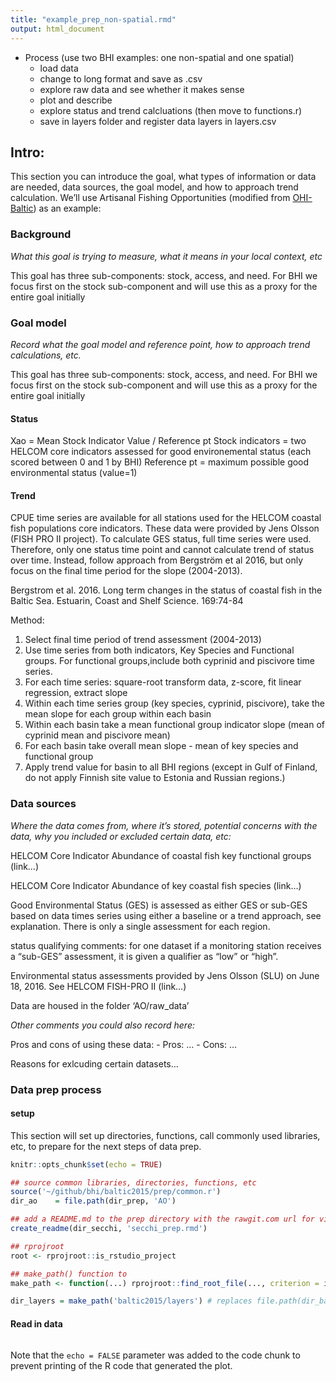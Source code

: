 ```yaml
---
title: "example_prep_non-spatial.rmd"
output: html_document
---
```


- Process (use two BHI examples: one non-spatial and one spatial) 
  - load data
  - change to long format and save as .csv 
  - explore raw data and see whether it makes sense
  - plot and describe 
  - explore status and trend calcluations (then move to functions.r)
  - save in layers folder and register data layers in layers.csv

## Intro: 
This section you can introduce the goal, what types of information or data are needed, data sources, the goal model, and how to approach trend calculation. We'll use Artisanal Fishing Opportunities (modified from [OHI-Baltic](https://github.com/OHI-Science/bhi/blob/a306fd0b596fd32a42eae755590dc60f48be7acc/baltic2015/prep/ICO/ico_prep.rmd)) as an example: 

### Background

_What this goal is trying to measure, what it means in your local context, etc_

This goal has three sub-components: stock, access, and need. For BHI we focus first on the stock sub-component and will use this as a proxy for the entire goal initially


### Goal model

_Record what the goal model and reference point, how to approach trend calculations, etc._ 

This goal has three sub-components: stock, access, and need. For BHI we focus first on the stock sub-component and will use this as a proxy for the entire goal initially

#### Status

Xao = Mean Stock Indicator Value / Reference pt
Stock indicators = two HELCOM core indicators assessed for good environemental status (each scored between 0 and 1 by BHI)
Reference pt = maximum possible good environmental status (value=1)

#### Trend

CPUE time series are available for all stations used for the HELCOM coastal fish populations core indicators. These data were provided by Jens Olsson (FISH PRO II project). To calculate GES status, full time series were used. Therefore, only one status time point and cannot calculate trend of status over time. Instead, follow approach from Bergström et al 2016, but only focus on the final time period for the slope (2004-2013).

Bergstrom et al. 2016. Long term changes in the status of coastal fish in the Baltic Sea. Estuarin, Coast and Shelf Science. 169:74-84

Method: 

1. Select final time period of trend assessment (2004-2013)
2. Use time series from both indicators, Key Species and Functional groups. For functional groups,include both cyprinid and piscivore time series.
3. For each time series: square-root transform data, z-score, fit linear regression, extract slope
4. Within each time series group (key species, cyprinid, piscivore), take the mean slope for each group within each basin
5. Within each basin take a mean functional group indicator slope (mean of cyprinid mean and piscivore mean)
6. For each basin take overall mean slope - mean of key species and functional group
7. Apply trend value for basin to all BHI regions (except in Gulf of Finland, do not apply Finnish site value to Estonia and Russian regions.)


### Data sources

_Where the data comes from, where it's stored, potential concerns with the data, why you included or excluded certain data, etc:_

HELCOM Core Indicator Abundance of coastal fish key functional groups (link...)

HELCOM Core Indicator Abundance of key coastal fish species (link...)

Good Environmental Status (GES) is assessed as either GES or sub-GES based on data times series using either a baseline or a trend approach, see explanation. There is only a single assessment for each region.

status qualifying comments: for one dataset if a monitoring station receives a "sub-GES" assessment, it is given a qualifier as "low" or "high".

Environmental status assessments provided by Jens Olsson (SLU) on June 18, 2016. See HELCOM FISH-PRO II (link...)

Data are housed in the folder 'AO/raw_data'

_Other comments you could also record here:_

Pros and cons of using these data: 
- Pros: ... 
- Cons: ... 

Reasons for exlcuding certain datasets... 


### Data prep process

#### setup 

This section will set up directories, functions, call commonly used libraries, etc, to prepare for the next steps of data prep. 

```r

knitr::opts_chunk$set(echo = TRUE)

## source common libraries, directories, functions, etc
source('~/github/bhi/baltic2015/prep/common.r')
dir_ao    = file.path(dir_prep, 'AO')

## add a README.md to the prep directory with the rawgit.com url for viewing on GitHub
create_readme(dir_secchi, 'secchi_prep.rmd')

## rprojroot
root <- rprojroot::is_rstudio_project

## make_path() function to 
make_path <- function(...) rprojroot::find_root_file(..., criterion = is_rstudio_project)

dir_layers = make_path('baltic2015/layers') # replaces file.path(dir_baltic, 'layers') ???? what about dir_layers in common.r????

```

#### Read in data 

```r



```

Note that the `echo = FALSE` parameter was added to the code chunk to prevent printing of the R code that generated the plot.
